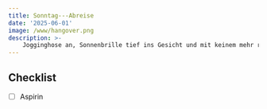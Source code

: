 ```yaml
---
title: Sonntag---Abreise
date: '2025-06-01'
image: /www/hangover.png
description: >- 
    Jogginghose an, Sonnenbrille tief ins Gesicht und mit keinem mehr reden---es ist Abreisetag.
---
```


## Checklist

- [ ] Aspirin
